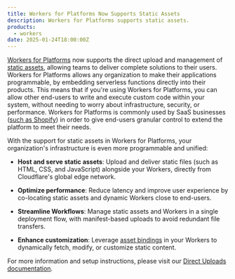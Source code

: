 ```yaml
---
title: Workers for Platforms Now Supports Static Assets
description: Workers for Platforms supports static assets.
products:
  - workers
date: 2025-01-24T18:00:00Z
---
```


[Workers for Platforms](https://developers.cloudflare.com/cloudflare-for-platforms/workers-for-platforms/) now supports the direct upload and management of [static assets](https://developers.cloudflare.com/workers/static-assets/), allowing teams to deliver complete solutions to their users. Workers for Platforms allows any organization to make their applications programmable, by embedding serverless functions directly into their products. This means that if you're using Workers for Platforms, you can allow other end-users to write and execute custom code within your system, without needing to worry about infrastructure, security, or performance. Workers for Platforms is commonly used by SaaS businesses ([such as Shopify](https://blog.cloudflare.com/workers-for-platforms/)) in order to give end-users granular control to extend the platform to meet their needs. 

With the support for static assets in Workers for Platforms, your organization's infrastructure is even more programmable and unified: 

+ **Host and serve static assets**: Upload and deliver static files (such as HTML, CSS, and JavaScript) alongside your Workers, directly from Cloudflare's global edge network. 

+ **Optimize performance**: Reduce latency and improve user experience by co-locating static assets and dynamic Workers close to end-users. 

+ **Streamline Workflows**: Manage static assets and Workers in a single deployment flow, with manifest-based uploads to avoid redundant file transfers. 

+ **Enhance customization**: Leverage [asset bindings](/workers/static-assets/binding/#binding) in your Workers to dynamically fetch, modify, or customize static content. 

For more information and setup instructions, please visit our [Direct Uploads documentation](/workers/static-assets/direct-upload/).
